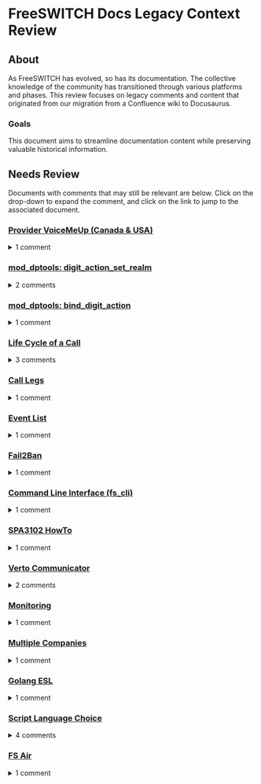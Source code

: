 # FreeSWITCH Docs Legacy Context Review

## About

As FreeSWITCH has evolved, so has its documentation. The collective knowledge of the community has
transitioned through various platforms and phases. This review focuses on legacy comments and content 
that originated from our migration from a Confluence wiki to Docusaurus.

### Goals

This document aims to streamline documentation content while preserving valuable historical information.



## Needs Review

Documents with comments that may still be relevant are below. Click on the drop-down to expand the comment, and click on the link to jump to the associated document.

### [Provider VoiceMeUp (Canada & USA)](../Interoperability/Providers-ITSPs/2883874.mdx)

<details>
    <summary>1 comment</summary>

> We recommend enabling compact headers in your external profile in order to reduce packet fragmentation chances.Simply add the param `enable-compact-headers=true` into your freeswitch/conf/sip_profiles/external.xml config file.  
>
> Posted by technophreak at May 11, 2017 12:15

</details>

### [mod_dptools: digit_action_set_realm](../Modules/mod-dptools/6586771.mdx)

<details>
    <summary>2 comments</summary>

> 2016-01-26 13:26:02.130873 `[NOTICE] switch_core_session.c:2866 Execute digit_action_set_realm()EXECUTE sofia/internal/000*102@domain:5060 digit_action_set_realm()`
>
> 2016-01-26 13:26:02.130873 `[WARNING] mod_dptools.c:329 Syntax Error, USAGE <realm>[,<target>]`---WHAT is target?  
>
> Posted by denis at Jan 26, 2016 05:31

---

> target looks to be one of the targets as declared in bind_digit_action
>
> Posted by thehunmonkgroup at Apr 05, 2021 15:02

</details>

### [mod_dptools: bind_digit_action](../Modules/mod-dptools/6586414.mdx)

<details>
    <summary>1 comment</summary>

> Call Recording On/Off Switch - work only with 1 bind, you can not make several binds - after enable|disable record and switch context we got new bindings with new realm.  
>
> Posted by denis at Jan 26, 2016 05:36

</details>

### [Life Cycle of a Call](../Introduction/Life-Cycle-of-a-Call.mdx)

<details>
    <summary>3 comments</summary>

> In my understanding, this is Life Cycle for a Channel
>
> Posted by livem at Jul 28, 2020 01:57

---

> I think the title is appropriate because the flow chart does shows the life cycles of both legs of a call, from start to finish, which is basically a call. In CS_NEW, the A leg channel is created, and in CS_EXECUTE (depending on the dialplan instructions) a B leg channel will also be created. Could be wrong.
>
> Posted by toraritte at Aug 03, 2020 09:02

---

> Very good understanding ! Thanks for reply.
>
> Posted by livem at Aug 04, 2020 23:15

</details>

### [Call Legs](../Introduction/Call-Legs.mdx)

<details>
    <summary>1 comment</summary>

> When you see different values when you run show calls and show channels from the CLI, it is because show calls only counts bridged calls
>
> Not quite true. A call that is ringing shows up multiple times in "show calls", once for the inbound channel and once each for all the outbound channels.
>
> Posted by SMart at May 05, 2021 11:30

</details>

### [Event List](../Introduction/Event-System/Event-List_7143557.mdx)

<details>
    <summary>1 comment</summary>


> `BACKGROUND_JOB"Server response" should update:Content-Type: command/reply Reply-Text: +OK Job-UUID: e3054f48-151e-11dc-842a-d3a3942d3d63Job-UUID: e3054f48-151e-11dc-842a-d3a3942d3d63 add Job-UUID line.`
>
> Posted by livem at Jul 20, 2016 22:55

</details>

### [Fail2Ban](../Security/Fail2Ban_1049236.mdx)

<details>
    <summary>1 comment</summary>

> `(failure|challenge)`Here you may leave failure only, if your f2b bans legal users.
>
> Posted by kvishnivetsky at May 07, 2019 03:57

</details>

### [Command Line Interface (fs_cli)](../Client-and-Developer-Interfaces/1048948.mdx)

<details>
    <summary>1 comment</summary>

> See this JIRA for an issue I faced: FS-7718 -Authenticate to see issue details I was not able to connect to freeswitch on localhost with fs_cli until I copied the example conf file from `/usr/src/freeswitch` to `/usr/loca/freeswitch`. Maybe future releases won't require this but I'm writing here so at least I know how to resolve tfs_cli connection issues.
>
> Posted by jungleboogie at Jun 23, 2015 22:55

</details>

### [SPA3102 HowTo](../Interoperability/Phones/Linksys/SPA3102-HowTo_1966971.mdx)

<details>
    <summary>1 comment</summary>

> regarding the TP Parse error i have uploaded a diff file which would allow FS to accept packets with cid name field without quotes and with illegal characters FS-7542 -Authenticate to see issue details  
>
> Posted by xbipin at May 19, 2015 02:37

</details>

### [Verto Communicator](../Verto-Communicator.mdx)

<details>
    <summary>2 comments</summary>

> I have my own TURN and STUN serversVerto communicator comes with configured TURN.How i can use my servers ?  
>
> Posted by arsm at Apr 29, 2016 16:16

---

> You more than likely don't need them when talking to FreeSWITCH on the public internet. TURN will gain you very little unless you're doing peer to peer media and need to hairpin thru a TURN server.
>
> Posted by brian at Feb 06, 2017 09:10

</details>

### [Monitoring](../Auxiliary-Knowledge-and-Utilities/Monitoring_13173431.mdx)

<details>
    <summary>1 comment</summary>

> Be sure to use the update-nagios-plugin branch and the Nagios::Monitoring::Plugin module instead.
>
> Posted by edguy3 at Feb 29, 2020 16:04

</details>

### [Multiple Companies](../Auxiliary-Knowledge-and-Utilities/Multi-home-tutorial/Multiple-Companies_13173524.mdx)

<details>
    <summary>1 comment</summary>

> if you are using this, please be care and DO NOT put the address or domains you are using in the acl.conf.xml or you ACL any where. this makes it to your endpoints dont really auth, and thereby causing the user_context to not be honored, and instead dumping them into the context defined inside of the sofia profile that the devices register against
>
> Posted by akp at Apr 29, 2020 14:41

</details>

### [Golang ESL](../Client-and-Developer-Interfaces/Golang-ESL_7143958.mdx)

<details>
    <summary>1 comment</summary>

> go build client.go && ./clientnot worked$ go build client.go && ./clientbash: ./client: No such file or directory
>
> Posted by denis at Aug 09, 2016 12:48

</details>

### [Script Language Choice](../Client-and-Developer-Interfaces/Script-Language-Choice_1048942.mdx)

<details>
    <summary>4 comments</summary>

> JS is heavier? 50% slower? Are there benchmarks to substantiate these claims?
>
> Posted by noliver at Feb 16, 2015 14:36

---

> tl;dr: lua INITIATION time is about 60ms, mod\_v8 init is about 80ms. I didn't benchmark running the scripts, I expect the main issue is from the init delay. On a test on FreeSWITCH (Version 1.4.15 -1 64bit) I got these results:I created a hello.lua file with: freeswitch.consoleLog("WARNING", "Ho!\\n")and also hello.js with: console\_log("WARNING", "Ho!\\n"); Then I ran in fs\_cli and compared the time stamps:log debug about to init lualuarun hello.lualog debug about to init jsjsrun hello.js(make sure to include an enter when you paste so it runs right away.) I did a 3-4 tests with each, and they are relatively consistent: .06 seconds for lua to print it's debug statement and .08 seconds for javascript. So I don't think you should be overly concerned about using javascript instead of lua.
>
> Posted by avimarcus at Aug 21, 2015 04:05

---

> what about golang? erlang? java?And need compare not simple console\_log but heavy and/or long operations, ie work with radius, mysql. Lua too much stupid, even "filesize" - need custom funcs.And what about many calls and python GIL?
>
> Posted by denis at Jul 08, 2016 07:37

---

> Interested developers are welcome to publish abbreviated excerpts of their benchmark tests with links to their full test suite. Facts are better than opinions.Contact me via my Personal page here or e-mail to the FS-Docs mailing list for editor access.
>
> Posted by boteman at Dec 21, 2016 12:26

</details>

### [FS Air](../Client-and-Developer-Interfaces/Freeswitch-GUI/FS-Air_13173094.mdx)

<details>
    <summary>1 comment</summary>

> // sleep() function for actionscript\:function sleep(counter\:int,subsequentFunction\: Function,args:Array)\:void\ \{  if(counter \> 0)\\ \{  callLater(sleep,\[counter\- 1,subsequentFunction,args\]);  }else \{  callLater(subsequentFunction,args);  }}// call trace('Hello') after 100 cyclessleep(100,trace,\[ 'Hello'\]);// call myFunction() after 50 cyclessleep(50, myFunction,\[\]);
>
> Posted by madovsky at Feb 17, 2018 07:16

</details>
